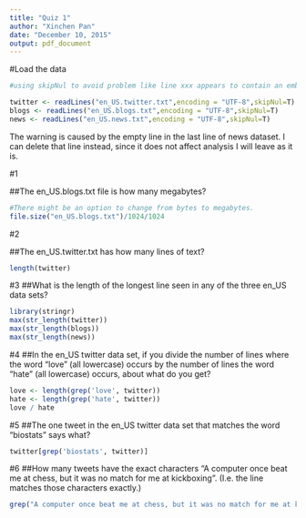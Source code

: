 ```yaml
---
title: "Quiz 1"
author: "Xinchen Pan"
date: "December 10, 2015"
output: pdf_document
---
```


#Load the data

```r
#using skipNul to avoid problem like line xxx appears to contain an embedded nul

twitter <- readLines("en_US.twitter.txt",encoding = "UTF-8",skipNul=T)
blogs <- readLines("en_US.blogs.txt",encoding = "UTF-8",skipNul=T)
news <- readLines("en_US.news.txt",encoding = "UTF-8",skipNul=T)

```

The warning is caused by the empty line in the last line of news dataset. I can delete that line instead, since it does not affect analysis I will leave as it is.


#1

##The en_US.blogs.txt file is how many megabytes?
```r
#There might be an option to change from bytes to megabytes.
file.size("en_US.blogs.txt")/1024/1024
```

#2

##The en_US.twitter.txt has how many lines of text?
```r
length(twitter)
```

#3
##What is the length of the longest line seen in any of the three en_US data sets?
```r
library(stringr)
max(str_length(twitter))
max(str_length(blogs))
max(str_length(news))
```

#4
##In the en_US twitter data set, if you divide the number of lines where the word "love" (all lowercase) occurs by the number of lines the word "hate" (all lowercase) occurs, about what do you get?
```r
love <- length(grep('love', twitter))
hate <- length(grep('hate', twitter))
love / hate
```


#5
##The one tweet in the en_US twitter data set that matches the word "biostats" says what?

```r
twitter[grep('biostats', twitter)]
```

#6
##How many tweets have the exact characters "A computer once beat me at chess, but it was no match for me at kickboxing". (I.e. the line matches those characters exactly.)
```r
grep("A computer once beat me at chess, but it was no match for me at kickboxing", twitter)
```

